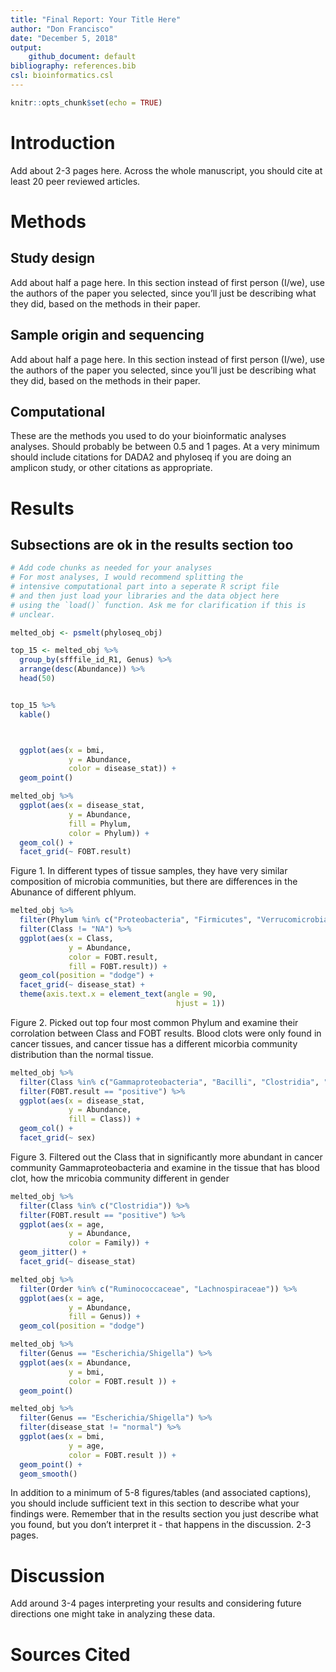 ```yaml
---
title: "Final Report: Your Title Here"
author: "Don Francisco"
date: "December 5, 2018"
output:
    github_document: default
bibliography: references.bib
csl: bioinformatics.csl
---
```


```r
knitr::opts_chunk$set(echo = TRUE)
```

# Introduction

Add about 2-3 pages here. Across the whole manuscript, you should cite at least 20 peer reviewed articles.

# Methods

## Study design

Add about half a page here. In this section instead of first person (I/we), use the authors of the paper you selected, since you'll just be describing what they did, based on the methods in their paper.

## Sample origin and sequencing

Add about half a page here. In this section instead of first person (I/we), use the authors of the paper you selected, since you'll just be describing what they did, based on the methods in their paper.

## Computational

These are the methods you used to do your bioinformatic analyses analyses. Should probably be between 0.5 and 1 pages. At a very minimum should include citations for DADA2 and phyloseq if you are doing an amplicon study, or other citations as appropriate.

# Results

## Subsections are ok in the results section too

```r
# Add code chunks as needed for your analyses
# For most analyses, I would recommend splitting the
# intensive computational part into a seperate R script file
# and then just load your libraries and the data object here
# using the `load()` function. Ask me for clarification if this is
# unclear.
```
                    
```r
melted_obj <- psmelt(phyloseq_obj)
```


```r
top_15 <- melted_obj %>%
  group_by(sfffile_id_R1, Genus) %>%
  arrange(desc(Abundance)) %>%
  head(50)


top_15 %>%
  kable()



  ggplot(aes(x = bmi,
             y = Abundance,
             color = disease_stat)) +
  geom_point()

```









```r
melted_obj %>%
  ggplot(aes(x = disease_stat,
             y = Abundance,
             fill = Phylum,
             color = Phylum)) +
  geom_col() +
  facet_grid(~ FOBT.result)
```
Figure 1. In different types of tissue samples, they have very similar composition of microbia communities, but there are differences in the Abunance of different phlyum. 


```r
melted_obj %>%
  filter(Phylum %in% c("Proteobacteria", "Firmicutes", "Verrucomicrobia", "Bacteroideetes")) %>%
  filter(Class != "NA") %>%
  ggplot(aes(x = Class,
             y = Abundance,
             color = FOBT.result,
             fill = FOBT.result)) +
  geom_col(position = "dodge") +
  facet_grid(~ disease_stat) +
  theme(axis.text.x = element_text(angle = 90,
                                     hjust = 1))
```
Figure 2. Picked out top four most common Phylum and examine their corrolation between Class and FOBT results. Blood clots were only found in cancer tissues, and cancer tissue has a different micorbia community distribution than the normal tissue. 

```r
melted_obj %>%
  filter(Class %in% c("Gammaproteobacteria", "Bacilli", "Clostridia", "Negativicutes")) %>%
  filter(FOBT.result == "positive") %>%
  ggplot(aes(x = disease_stat,
             y = Abundance,
             fill = Class)) +
  geom_col() +
  facet_grid(~ sex)
```

Figure 3. Filtered out the Class that in significantly more abundant in cancer community Gammaproteobacteria and examine in the tissue that has blood clot, how the mricobia community different in gender

```r
melted_obj %>%
  filter(Class %in% c("Clostridia")) %>%
  filter(FOBT.result == "positive") %>%
  ggplot(aes(x = age,
             y = Abundance,
             color = Family)) +
  geom_jitter() +
  facet_grid(~ disease_stat)
```




```r
melted_obj %>%
  filter(Order %in% c("Ruminococcaceae", "Lachnospiraceae")) %>%
  ggplot(aes(x = age,
             y = Abundance,
             fill = Genus)) +
  geom_col(position = "dodge")
```

```r
melted_obj %>%
  filter(Genus == "Escherichia/Shigella") %>%
  ggplot(aes(x = Abundance,
             y = bmi,
             color = FOBT.result )) +
  geom_point()
```
 
```r
melted_obj %>%
  filter(Genus == "Escherichia/Shigella") %>%
  filter(disease_stat != "normal") %>%
  ggplot(aes(x = bmi,
             y = age,
             color = FOBT.result )) +
  geom_point() +
  geom_smooth()
```


In addition to a minimum of 5-8 figures/tables (and associated captions), you should include sufficient text in this section to describe what your findings were. Remember that in the results section you just describe what you found, but you don't interpret it - that happens in the discussion. 2-3 pages.

# Discussion

Add around 3-4 pages interpreting your results and considering future directions one might take in analyzing these data.

# Sources Cited
